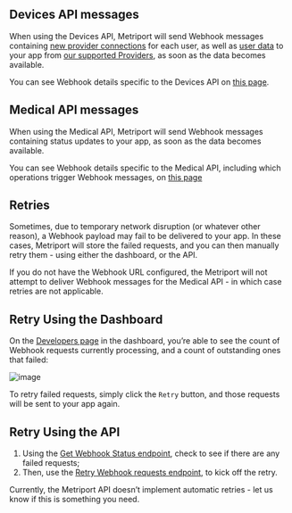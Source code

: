## Devices API messages

When using the Devices API, Metriport will send Webhook messages containing [new provider connections](https://docs.metriport.com/devices-api/more-info/webhooks#provider-connected-message) for each user, as well as [user data](https://docs.metriport.com/devices-api/more-info/webhooks#user-health-data-message) to your app from [our supported Providers](https://docs.metriport.com/devices-api/more-info/our-integrations), as soon as the data becomes available.

You can see Webhook details specific to the Devices API on [this page](https://docs.metriport.com/devices-api/more-info/webhooks).
​
## Medical API messages

When using the Medical API, Metriport will send Webhook messages containing status updates to your app, as soon as the data becomes available.

You can see Webhook details specific to the Medical API, including which operations trigger Webhook messages, on [this page](https://docs.metriport.com/medical-api/more-info/webhooks)
​
## Retries

Sometimes, due to temporary network disruption (or whatever other reason), a Webhook payload may fail to be delivered to your app. In these cases, Metriport will store the failed requests, and you can then manually retry them - using either the dashboard, or the API.

<Callout intent="warn">
If you do not have the Webhook URL configured, the Metriport will not attempt to deliver Webhook messages for the Medical API - in which case retries are not applicable.
</Callout>

## Retry Using the Dashboard

On the [Developers page](https://dash.metriport.com/developers) in the dashboard, you’re able to see the count of Webhook requests currently processing, and a count of outstanding ones that failed:


![image](https://mintlify.s3-us-west-1.amazonaws.com/metriport/images/dash-webhook-retry.png)


To retry failed requests, simply click the `Retry` button, and those requests will be sent to your app again.
​
## Retry Using the API

  1. Using the [Get Webhook Status endpoint](https://docs.metriport.com/home/api-reference/settings/get-webhook), check to see if there are any failed requests;
  2. Then, use the [Retry Webhook requests endpoint](https://docs.metriport.com/home/api-reference/settings/retry-webhook), to kick off the retry.

<Callout intent="warn">
Currently, the Metriport API doesn’t implement automatic retries - let us know if this is something you need.
</Callout>